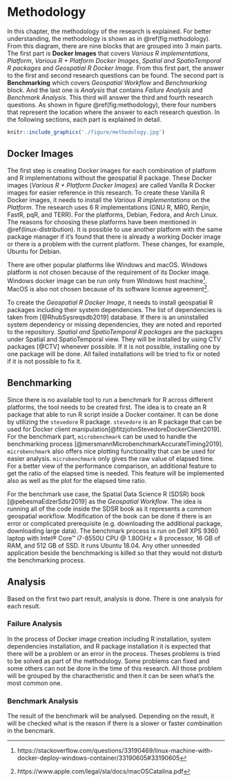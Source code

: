 # Methodology {#methodology}

In this chapter, the methodology of the research is explained. For better understanding, the methodology is shown as in \@ref(fig:methodology). From this diagram, there are nine blocks that are grouped into 3 main parts. The first part is **Docker Images** that covers _Various R implementations_, _Platform_, _Various R + Platform Docker Images_, _Spatial and SpatioTemporal R packages_ and _Geospatial R Docker Image_. From this first part, the answer to the first and second research questions can be found. The second part is **Benchmarking** which covers _Geospatial Workflow_ and _Benchmarking_ block. And the last one is _Analysis_ that contains _Failure Analysis_ and _Benchmark Analysis_. This third will answer the third and fourth research questions. As shown in figure \@ref(fig:methodology), there four numbers that represent the location where the answer to each research question. In the following sections, each part is explained in detail.

```r
knitr::include_graphics('./figure/methodology.jpg')
```

## Docker Images

The first step is creating Docker images for each combination of platform and R implementations without the geospatial R package. These Docker images (_Various R + Platform Docker Images_) are called Vanilla R Docker images for easier reference in this research. To create these Vanilla R Docker images, it needs to install the _Various R implementations_ on the _Platform_. The research uses 6 R implementations (GNU R, MRO, Renjin, FastR, pqR, and TERR). For the platforms, Debian, Fedora, and Arch Linux. The reasons for choosing these platforms have been mentioned in \@ref(linux-distribution). It is possible to use another platform with the same package manager if it's found that there is already a working Docker image or there is a problem with the current platform. These changes, for example, Ubuntu for Debian.
 
There are other popular platforms like Windows and macOS. Windows platform is not chosen because of the requirement of its Docker image. Windows docker image can be run only from Windows host machine^[https://stackoverflow.com/questions/33190469/linux-machine-with-docker-deploy-windows-container/33190605#33190605]. MacOS is also not chosen because of its software license agreement^[https://www.apple.com/legal/sla/docs/macOSCatalina.pdf].
 
To create the _Geospatial R Docker Image_, it needs to install geospatial R packages including their system dependencies. The list of dependencies is taken from [@RhubSysreqsdb2019] database. If there is an uninstalled system dependency or missing dependencies, they are noted and reported to the repository. _Spatial and SpatioTemporal R packages_ are the packages under Spatial and SpatioTemporal view. They will be installed by using CTV packages [@CTV] whenever possible. If it is not possible, installing one by one package will be done. All failed installations will be tried to fix or noted if it is not possible to fix it.

## Benchmarking

Since there is no available tool to run a benchmark for R across different platforms, the tool needs to be created first. The idea is to create an R package that able to run R script inside a Docker container. It can be done by utilizing the `stevedore` R package. `stevedore` is an R package that can be used for Docker client manipulation[@fitzjohnStevedoreDockerClient2019]. For the benchmark part, `microbenchmark` can be used to handle the benchmarking process [@mersmannMicrobenchmarkAccurateTiming2019]. `microbenchmark` also offers nice plotting functionality that can be used for easier analysis. `microbenchmark` only gives the raw value of elapsed time. For a better view of the performance comparison, an additional feature to get the ratio of the elapsed time is needed. This feature will be implemented also as well as the plot for the elapsed time ratio.
 
For the benchmark use case, the Spatial Data Science R (SDSR) book [@pebesmaEdzerSdsr2019] as the _Geospatial Workflow_. The idea is running all of the code inside the SDSR book as it represents a common geospatial workflow. Modification of the book can be done if there is an error or complicated prerequisite (e.g. downloading the additional package, downloading large data). The benchmark process is run on Dell XPS 9360 laptop with Intel® Core™ i7-8550U CPU @ 1.80GHz × 8 processor, 16 GB of RAM, and 512 GB of SSD. It runs Ubuntu 18.04. Any other unneeded application beside the benchmarking is killed so that they would not disturb the benchmarking process.

## Analysis

Based on the first two part result, analysis is done. There is one analysis for each result.

### Failure Analysis

In the process of Docker image creation including R installation, system dependencies installation, and R package installation it is expected that there will be a problem or an error in the process. Theses problems is tried to be solved as part of the methodology. Some problems can fixed and some others can not be done in the time of this research. All those problem will be grouped by the charactheristic and then it can be seen what's the most common one.

### Benchmark Analysis

The result of the benchmark will be analysed. Depending on the result, it will be checked what is the reason if there is a slower or faster combination in the bencmark.